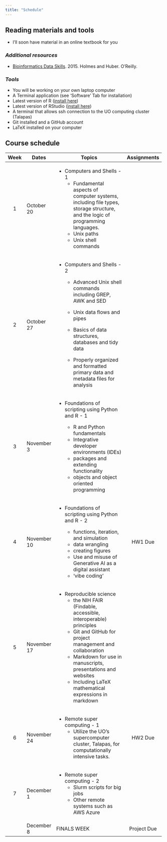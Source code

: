```yaml
---
title: "Schedule"
---
```


## Reading materials and tools

-   I'll soon have material in an online textbook for you

### *Additional resources*

-   [Bioinformatics Data Skills](https://vincebuffalo.com/book/). 2015. Holmes and Huber. O'Reilly.

### *Tools*

-   You will be working on your own laptop computer
-   A Terminal application (see 'Software' Tab for installation)
-   Latest version of R ([install here](https://www.r-project.org))
-   Latest version of RStudio ([install here](https://www.rstudio.org))
-   A terminal that allows ssh connection to the UO computing cluster (Talapas)
-   Git installed and a GitHub account
-   LaTeX installed on your computer

## Course schedule

+------------+-------------+-----------------------------------------------------------------------------------------------------------------------------------+-------------+
| Week       | Dates       | Topics                                                                                                                            | Assignments |
+:==========:+=============+===================================================================================================================================+:===========:+
| 1          | October 20  | -   Computers and Shells - 1                                                                                                      |             |
|            |             |     -   Fundamental aspects of computer systems, including file types, storage structure, and the logic of programming languages. |             |
|            |             |     -   Unix paths                                                                                                                |             |
|            |             |     -   Unix shell commands                                                                                                       |             |
+------------+-------------+-----------------------------------------------------------------------------------------------------------------------------------+-------------+
| 2          | October 27  | -   Computers and Shells - 2                                                                                                      |             |
|            |             |                                                                                                                                   |             |
|            |             |     -   Advanced Unix shell commands including GREP, AWK and SED                                                                  |             |
|            |             |                                                                                                                                   |             |
|            |             |     -   Unix data flows and pipes                                                                                                 |             |
|            |             |                                                                                                                                   |             |
|            |             |     -   Basics of data structures, databases and tidy data                                                                        |             |
|            |             |                                                                                                                                   |             |
|            |             |     -   Properly organized and formatted primary data and metadata files for analysis                                             |             |
+------------+-------------+-----------------------------------------------------------------------------------------------------------------------------------+-------------+
| 3          | November 3  | -   Foundations of scripting using Python and R - 1                                                                               |             |
|            |             |                                                                                                                                   |             |
|            |             |     -   R and Python fundamentals                                                                                                 |             |
|            |             |     -   Integrative developer environments (IDEs)                                                                                 |             |
|            |             |     -   packages and extending functionality                                                                                      |             |
|            |             |     -   objects and object oriented programming                                                                                   |             |
+------------+-------------+-----------------------------------------------------------------------------------------------------------------------------------+-------------+
| 4          | November 10 | -   Foundations of scripting using Python and R - 2                                                                               | HW1 Due     |
|            |             |                                                                                                                                   |             |
|            |             |     -   functions, iteration, and simulation                                                                                      |             |
|            |             |     -   data wrangling                                                                                                            |             |
|            |             |     -   creating figures                                                                                                          |             |
|            |             |     -   Use and misuse of Generative AI as a digital assistant                                                                    |             |
|            |             |     -   'vibe coding'                                                                                                             |             |
+------------+-------------+-----------------------------------------------------------------------------------------------------------------------------------+-------------+
| 5          | November 17 | -   Reproducible science                                                                                                          |             |
|            |             |     -   the NIH FAIR (Findable, accessible, interoperable) principles                                                             |             |
|            |             |     -   Git and GitHub for project management and collaboration                                                                   |             |
|            |             |     -   Markdown for use in manuscripts, presentations and websites                                                               |             |
|            |             |     -   Including LaTeX mathematical expressions in markdown                                                                      |             |
+------------+-------------+-----------------------------------------------------------------------------------------------------------------------------------+-------------+
| 6          | November 24 | -   Remote super computing - 1                                                                                                    | HW2 Due     |
|            |             |     -   Utilize the UO’s supercomputer cluster, Talapas, for computationally intensive tasks.                                     |             |
+------------+-------------+-----------------------------------------------------------------------------------------------------------------------------------+-------------+
| 7          | December 1  | -   Remote super computing - 2                                                                                                    |             |
|            |             |     -   Slurm scripts for big jobs                                                                                                |             |
|            |             |     -   Other remote systems such as AWS Azure                                                                                    |             |
+------------+-------------+-----------------------------------------------------------------------------------------------------------------------------------+-------------+
|            | December 8  | FINALS WEEK                                                                                                                       | Project Due |
+------------+-------------+-----------------------------------------------------------------------------------------------------------------------------------+-------------+
